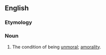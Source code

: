 ==English==

===Etymology===
{{prefix|en|un|morality}}

===Noun===
{{en-noun|~}}

# {{lb|en|rare}} The condition of being [[unmoral]]; [[amorality]].